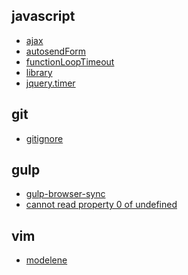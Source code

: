 == javascript ==
* [[ajax]]
* [[autosendForm]]
* [[functionLoopTimeout]]
* [[library]]
* [[jquery.timer]]

== git ==
* [[gitignore]]

== gulp ==
* [[gulp-browser-sync]]
* [[cannot read property 0 of undefined]]

== vim ==
* [[modelene]]


